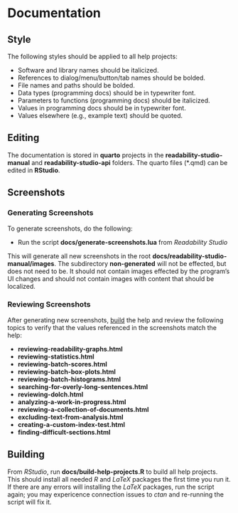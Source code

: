 # Documentation

## Style

The following styles should be applied to all help projects:

- Software and library names should be italicized.
- References to dialog/menu/button/tab names should be bolded.
- File names and paths should be bolded.
- Data types (programming docs) should be in typewriter font.
- Parameters to functions (programming docs) should be italicized.
- Values in programming docs should be in typewriter font.
- Values elsewhere (e.g., example text) should be quoted.

## Editing

The documentation is stored in **quarto** projects in the **readability-studio-manual** and **readability-studio-api** folders. The quarto files (\*.qmd) can be edited in **RStudio**.

## Screenshots {#creating-screenshots}

### Generating Screenshots {-}

To generate screenshots, do the following:

- Run the script **docs/generate-screenshots.lua** from *Readability Studio*

This will generate all new screenshots in the root **docs/readability-studio-manual/images**. The subdirectory **non-generated** will not be effected, but does not need to be.
It should not contain images effected by the program's UI changes and should not contain images with content that should be localized.

### Reviewing Screenshots {-}

After generating new screenshots, [build](#building-help) the help and review the following topics to verify that the values referenced in the screenshots match the help:

- **reviewing-readability-graphs.html**
- **reviewing-statistics.html**
- **reviewing-batch-scores.html**
- **reviewing-batch-box-plots.html**
- **reviewing-batch-histograms.html**
- **searching-for-overly-long-sentences.html**
- **reviewing-dolch.html**
- **analyzing-a-work-in-progress.html**
- **reviewing-a-collection-of-documents.html**
- **excluding-text-from-analysis.html**
- **creating-a-custom-index-test.html**
- **finding-difficult-sections.html**

## Building {#building-help}

From *RStudio*, run **docs/build-help-projects.R** to build all help projects. This should install all needed *R* and *LaTeX* packages the first time you run it.
If there are any errors will installing the *LaTeX* packages,
run the script again; you may expericence connection issues to *ctan* and re-running the script will fix it.
